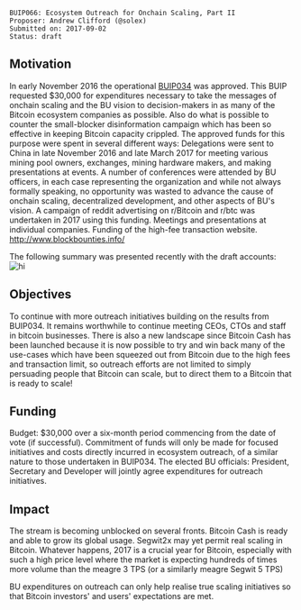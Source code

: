 <pre>
BUIP066: Ecosystem Outreach for Onchain Scaling, Part II
Proposer: Andrew Clifford (@solex)
Submitted on: 2017-09-02
Status: draft
</pre>

==Motivation==

In early November 2016 the operational [[034.mediawiki|BUIP034]] was approved.
This BUIP requested $30,000 for expenditures necessary to take the messages of onchain scaling and the BU vision to decision-makers in as many of the Bitcoin ecosystem companies as possible. Also do what is possible to counter the small-blocker disinformation campaign which has been so effective in keeping Bitcoin capacity crippled. The approved funds for this purpose were spent in several different ways:
Delegations were sent to China in late November 2016 and late March 2017 for meeting various mining pool owners, exchanges, mining hardware makers, and making presentations at events.
A number of conferences were attended by BU officers, in each case representing the organization and while not always formally speaking, no opportunity was wasted to advance the cause of onchain scaling, decentralized development, and other aspects of BU's vision.
A campaign of reddit advertising on r/Bitcoin and r/btc was undertaken in 2017 using this funding.
Meetings and presentations at individual companies.
Funding of the high-fee transaction website. http://www.blockbounties.info/

The following summary was presented recently with the draft accounts:
[[File:media/buip066.jpg|frameless|hi]]

==Objectives==

To continue with more outreach initiatives building on the results from BUIP034. It remains worthwhile to continue meeting CEOs, CTOs and staff in bitcoin businesses. There is also a new landscape since Bitcoin Cash has been launched because it is now possible to try and win back many of the use-cases which have been squeezed out from Bitcoin due to the high fees and transaction limit, so outreach efforts are not limited to simply persuading people that Bitcoin can scale, but to direct them to a Bitcoin that is ready to scale!

==Funding==

Budget: $30,000 over a six-month period commencing from the date of vote (if successful).
Commitment of funds will only be made for focused initiatives and costs directly incurred in ecosystem outreach, of a similar nature to those undertaken in BUIP034. The elected BU officials: President, Secretary and Developer will jointly agree expenditures for outreach initiatives.

==Impact==

The stream is becoming unblocked on several fronts. Bitcoin Cash is ready and able to grow its global usage. Segwit2x may yet permit real scaling in Bitcoin. Whatever happens, 2017 is a crucial year for Bitcoin, especially with such a high price level where the market is expecting hundreds of times more volume than the meagre 3 TPS (or a similarly meagre Segwit 5 TPS)

BU expenditures on outreach can only help realise true scaling initiatives so that Bitcoin investors' and users' expectations are met.
